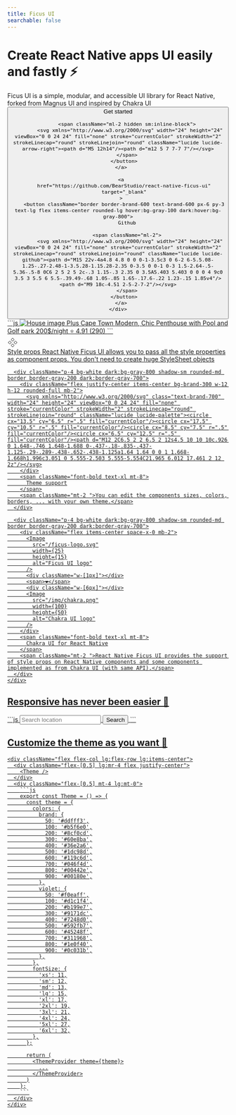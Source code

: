 ```yaml
---
title: Ficus UI
searchable: false
---
```



<div className="my-32">
  <h1 class="text-center text-4xl tracking-tighter font-extrabold md:text-5xl mt-8">Create React Native apps UI easily and fastly ⚡️</h1>

  <div className="mt-12">
    <span className="text-lg sm:text-xl text-center">
      Ficus UI is a simple, modular, and accessible UI library for React Native,
      forked from Magnus UI and inspired by Chakra UI
    </span>
  </div>

  <div className="flex justify-center mt-8">
    <div className="flex space-x-3">
      <a href="/docs/getting-started">
        <button className="bg-brand-500 text-white px-6 py-3 text-lg flex items-center rounded-lg shadow hover:bg-brand-600">
          Get started

          <span className="ml-2 hidden sm:inline-block">
            <svg xmlns="http://www.w3.org/2000/svg" width="24" height="24" viewBox="0 0 24 24" fill="none" stroke="currentColor" strokeWidth="2" strokeLinecap="round" strokeLinejoin="round" className="lucide lucide-arrow-right"><path d="M5 12h14"/><path d="m12 5 7 7-7 7"/></svg>
          </span>
        </button>
      </a>

      <a
        href="https://github.com/BearStudio/react-native-ficus-ui"
        target="_blank"
      >
        <button className="border border-brand-600 text-brand-600 px-6 py-3 text-lg flex items-center rounded-lg hover:bg-gray-100 dark:hover:bg-gray-800">
          Github

          <span className="ml-2">
            <svg xmlns="http://www.w3.org/2000/svg" width="24" height="24" viewBox="0 0 24 24" fill="none" stroke="currentColor" strokeWidth="2" strokeLinecap="round" strokeLinejoin="round" className="lucide lucide-github"><path d="M15 22v-4a4.8 4.8 0 0 0-1-3.5c3 0 6-2 6-5.5.08-1.25-.27-2.48-1-3.5.28-1.15.28-2.35 0-3.5 0 0-1 0-3 1.5-2.64-.5-5.36-.5-8 0C6 2 5 2 5 2c-.3 1.15-.3 2.35 0 3.5A5.403 5.403 0 0 0 4 9c0 3.5 3 5.5 6 5.5-.39.49-.68 1.05-.85 1.65-.17.6-.22 1.23-.15 1.85v4"/><path d="M9 18c-4.51 2-5-2-7-2"/></svg>
          </span>
        </button>
      </a>
    </div>
  </div>
</div>

<section className="w-[80vw] ml-[calc(-40vw+50%)]">
  <div className="flex flex-col lg:flex-row lg:items-center">
    <div className="flex-[0.6] lg:mr-4">
      ```js
      <VStack
        p={10}
        borderWidth={1}
        borderColor="gray.200"
        borderRadius="lg"
        spacing="md"
        bg="white"
      >
        <Image
          borderRadius="md"
          source={{ uri: 'https://bit.ly/4dR2Hgy' }}
          w="100%"
          h={200}
          alt="House image"
        />
        <HStack alignItems="center" mt={2} spacing="sm">
          <Box bg="pink.100" w="fit-content" p={2}>
            <Text
              color="pink.800"
              textTransform="uppercase"
              fontSize="sm"
              fontWeight="bold"
            >
              Plus
            </Text>
          </Box>
          <Text
            textTransform="uppercase"
            fontSize="sm"
            fontWeight="bold"
            color="pink.800"
          >
            Cape Town
          </Text>
        </HStack>
        <Text fontSize="xl" fontWeight="bold" lineHeight="short">
          Modern, Chic Penthouse with Pool and Golf park
        </Text>
        <Text fontSize="lg">200$/night</Text>
        <Box flexDirection="row" alignItems="center">
          <Text fontSize="sm">⭐️</Text>
          <Text ml={5} fontSize="sm" fontWeight="bold">
            4.91 (290)
          </Text>
        </Box>
      </VStack>
      ```
    </div>
    <div className="flex-[0.4]">
      <Card />
    </div>
  </div>
</section>

<section className="w-[100vw] ml-[calc(-50vw+50%)] bg-gray-50 dark:bg-gray-900 py-12 my-12">
  <div className="w-[80vw] ml-[calc(-40vw+50%)]">
    <div className="grid grid-cols-1 md:grid-cols-3 gap-4">
      <div className="p-4 bg-white dark:bg-gray-800 shadow-sm rounded-md border border-gray-200 dark:border-gray-700">
        <div className="flex justify-center items-center bg-brand-300 w-12 h-12 rounded-full mb-2">
          <svg xmlns="http://www.w3.org/2000/svg" class="text-brand-700" width="24" height="24" viewBox="0 0 24 24" fill="none" stroke="currentColor" strokeWidth="2" strokeLinecap="round" strokeLinejoin="round" className="lucide lucide-component"><path d="M5.5 8.5 9 12l-3.5 3.5L2 12l3.5-3.5Z"/><path d="m12 2 3.5 3.5L12 9 8.5 5.5 12 2Z"/><path d="M18.5 8.5 22 12l-3.5 3.5L15 12l3.5-3.5Z"/><path d="m12 15 3.5 3.5L12 22l-3.5-3.5L12 15Z"/></svg>
        </div>
        <span className="font-bold text-xl mt-8">
          Style props
        </span>
        <span className="mt-2 ">React Native Ficus UI allows you to pass all the style properties as component props. You don't need to create huge StyleSheet objects</span>
      </div>

      <div className="p-4 bg-white dark:bg-gray-800 shadow-sm rounded-md border border-gray-200 dark:border-gray-700">
        <div className="flex justify-center items-center bg-brand-300 w-12 h-12 rounded-full mb-2">
          <svg xmlns="http://www.w3.org/2000/svg" class="text-brand-700" width="24" height="24" viewBox="0 0 24 24" fill="none" stroke="currentColor" strokeWidth="2" strokeLinecap="round" strokeLinejoin="round" className="lucide lucide-palette"><circle cx="13.5" cy="6.5" r=".5" fill="currentColor"/><circle cx="17.5" cy="10.5" r=".5" fill="currentColor"/><circle cx="8.5" cy="7.5" r=".5" fill="currentColor"/><circle cx="6.5" cy="12.5" r=".5" fill="currentColor"/><path d="M12 2C6.5 2 2 6.5 2 12s4.5 10 10 10c.926 0 1.648-.746 1.648-1.688 0-.437-.18-.835-.437-1.125-.29-.289-.438-.652-.438-1.125a1.64 1.64 0 0 1 1.668-1.668h1.996c3.051 0 5.555-2.503 5.555-5.554C21.965 6.012 17.461 2 12 2z"/></svg>
        </div>
        <span className="font-bold text-xl mt-8">
          Theme support
        </span>
        <span className="mt-2 ">You can edit the components sizes, colors, borders, ... with your own theme.</span>
      </div>

      <div className="p-4 bg-white dark:bg-gray-800 shadow-sm rounded-md border border-gray-200 dark:border-gray-700">
        <div className="flex items-center space-x-0 mb-2">
          <Image
            src="/ficus-logo.svg"
            width={25}
            height={15}
            alt="Ficus UI logo"
          />
          <div className="w-[1px]"></div>
          <span>❤️</span>
          <div className="w-[6px]"></div>
          <Image
            src="/img/chakra.png"
            width={100}
            height={50}
            alt="Chakra UI logo"
          />
        </div>
        <span className="font-bold text-xl mt-8">
          Chakra UI for React Native
        </span>
        <span className="mt-2 ">React Native Ficus UI provides the support of style props on React Native components and some components implemented as from Chakra UI (with same API).</span>
      </div>
    </div>
  </div>
</section>

<section className="w-[80vw] ml-[calc(-40vw+50%)] pb-12">
  <h2 className="text-2xl md:text-4xl text-center font-bold mb-12">
    Responsive has never been easier 🤩
  </h2>
  <div className="flex flex-col lg:flex-row">
    <div className="flex-[0.3] lg:mr-4">
      ```js
      <Box w="100%">
        <Box
          flexDirection="row"
          justify={{ base: 'flex-start', sm: 'center' }}
          my="lg"
        >
          <Box
            flexDirection={{ base: 'column', sm: 'row' }}
            w={{ base: '100%', sm: undefined }}
          >
            <Input
              placeholder="Search location"
              p={10}
              w={{ base: '100%', sm: 300 }}
              borderWidth={2}
              focusBorderColor="teal.500"
            />
            <Button
              colorScheme="teal"
              full={{ base: true, sm: false }}
              mt={{ base: 5, sm: undefined }}
              ml={{ base: undefined, sm: 5 }}
            >
              Search
            </Button>
          </Box>
        </Box>
        <Box mt="lg">
          <ItemCard content={item} w={{ base: '100%', sm: '50%' }} />
        </Box>
      </Box>
      ```
    </div>
    <div className="flex-[0.7]">
      <ResizableIframe />
    </div>
  </div>
</section>

<section className="w-[100vw] ml-[calc(-50vw+50%)] bg-gray-50 dark:bg-gray-900 py-12">
  <div className="w-[80vw] ml-[calc(-40vw+50%)]">
    <h2 className="text-2xl md:text-4xl text-center font-bold mb-12">
      Customize the theme as you want 🎨
    </h2>

    <div className="flex flex-col lg:flex-row lg:items-center">
      <div className="flex-[0.5] lg:mr-4 flex justify-center">
        <Theme />
      </div>
      <div className="flex-[0.5] mt-4 lg:mt-0">
        ```js
        export const Theme = () => {
          const theme = {
            colors: {
              brand: {
                50: '#ddfff3',
                100: '#b5f6e0',
                200: '#8cf0cd',
                300: '#60e8ba',
                400: '#36e2a6',
                500: '#1dc98d',
                600: '#119c6d',
                700: '#046f4d',
                800: '#00442e',
                900: '#00180e',
              },
              violet: {
                50: '#f0eaff',
                100: '#d1c1f4',
                200: '#b199e7',
                300: '#9171dc',
                400: '#7248d0',
                500: '#592fb7',
                600: '#45248f',
                700: '#311968',
                800: '#1e0f40',
                900: '#0c031b',
              },
            },
            fontSize: {
              'xs': 11,
              'sm': 12,
              'md': 13,
              'lg': 15,
              'xl': 17,
              '2xl': 19,
              '3xl': 21,
              '4xl': 24,
              '5xl': 27,
              '6xl': 32,
            },
          };

          return (
            <ThemeProvider theme={theme}>
              ...
            </ThemeProvider>
          )
        };
        ```
      </div>
    </div>
  </div>
</section>
